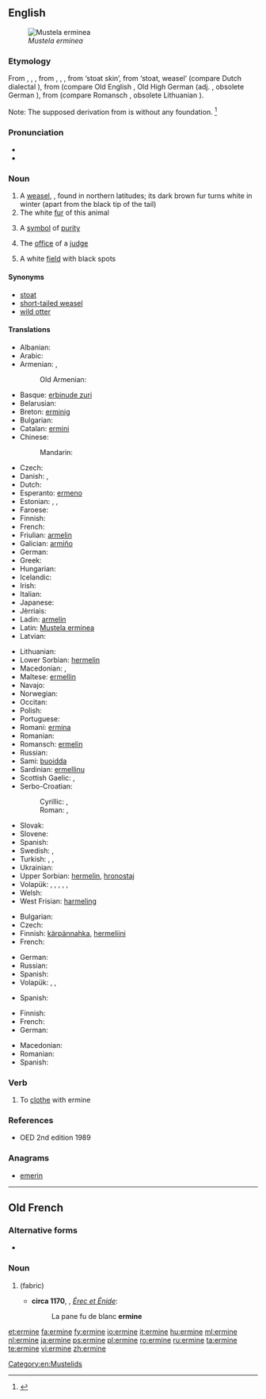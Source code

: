 ==English==
[[File:Veasel.jpg|thumb|right|''Mustela erminea'']]

===Etymology===
From {{etyl|enm|en}} {{term|ermine|lang=enm}}, {{term|ermin|lang=enm}}, {{term|ermyn|lang=enm}}, from {{etyl|fro|en}} {{term|ermin|lang=fro}}, {{term|ermine|lang=fro}}, {{term|hermine|lang=fro}}, from {{etyl|odt|-}} {{term/t|odt|*harmino}} ‘stoat skin’, from {{term/t|odt|*harmo}} ‘stoat, weasel’ (compare Dutch dialectal {{term|herm|lang=nl}}), from {{etyl|gem-pro|en}} {{term/t|gem-pro|*harmōn}} (compare Old English {{term|hearma|lang=ang}}, Old High German {{term|harmo|lang=goh}} (adj. {{term|harmin|lang=goh}}, obsolete German {{term|Harm|lang=de}}), from {{etyl|ine-pro|en}} {{term/t|ine-pro|*ḱormon}} (compare Romansch {{term|carmun|lang=rm}}, obsolete Lithuanian {{term/t|lt|šarmuõ}}).

Note: The supposed derivation from {{etyl|ML.|-}} {{term/t|la|mūs}} {{term|Armenius|lang=la||Armenian mouse}} is without any foundation. <ref>{{R:Century 1911}}</ref>

===Pronunciation===
* {{IPA|/ˈɜːmɪn/}}
* {{rhymes|ɜː(r)mɪn}}

===Noun===
{{wikipedia}}
{{en-noun}}

# A [[weasel]], {{taxlink|Mustela erminea|species}}, found in northern latitudes; its dark brown fur turns white in winter (apart from the black tip of the tail)
# The white [[fur]] of this animal
# {{context|poetic|lang=en}} A [[symbol]] of [[purity]]
# {{context|figuratively|lang=en}} The [[office]] of a [[judge]]
# {{context|heraldry|lang=en}} A white [[field]] with black spots

====Synonyms====
* [[stoat]] {{qualifier|British}}
* [[short-tailed weasel]]
* [[wild otter]]

====Translations====
{{trans-top|Mustela erminea}}
* Albanian: {{t|sq|ermelina}}
* Arabic: {{t|ar|قاقم|m|tr=qāqim|sc=Arab}}
* Armenian: {{t+|hy|կնգում|tr=kngum}}, {{t|hy|սպիտակ աքիս|tr=spitak ak’is}}
*: Old Armenian: {{t|xcl|ախազ|tr=axaz|sc=Armn}}
* Basque: [[erbinude zuri]]
* Belarusian: {{t|be|гарнастай|m|tr=harnastáj|sc=Cyrl}}
* Breton: [[erminig]]
* Bulgarian: {{t|bg|хермелин|m|tr=hermelin}}
* Catalan: [[ermini]]
* Chinese:
*: Mandarin: {{t+|cmn|白鼬|tr=báiyòu|sc=Hani}}
* Czech: {{t|cs|hranostaj|m}}
* Danish: {{t+|da|hermelin|c}}, {{t+|da|lækat|c}}
* Dutch: {{t+|nl|hermelijn|m}}
* Esperanto: [[ermeno]]
* Estonian: {{t|et|kärp}}, {{t|et|lahits}}, {{t|et|hermeliin}}
* Faroese: {{t|fo|roysikøttur}}
* Finnish: {{t+|fi|kärppä}}
* French: {{t+|fr|hermine|f}}
* Friulian: [[armelin]]
* Galician: [[armiño]]
* German: {{t+|de|Hermelin|n}}
* Greek: {{t+|el|ερμίνα|f|tr=ermína}}
* Hungarian: {{t+|hu|hermelin}}
* Icelandic: {{t+|is|hreysiköttur}}
* Irish: {{t|ga|easóg|f}}
* Italian: {{t|it|ermellino|m}}
* Japanese: {{t|ja|オコジョ|tr=okojo|sc=Jpan}}
* Jèrriais: {{t|roa-jer|b'lette|f}}
* Ladin: [[armelin]]
* Latin: [[Mustela erminea]] {{f}}
* Latvian: {{t|lv|sermulis|m}}
{{trans-mid}}
* Lithuanian: {{t|lt|šermuonėlis}}
* Lower Sorbian: [[hermelin]]
* Macedonian: {{t|mk|хермелин|m|tr=hermelín}}, {{t|mk|ермелин|m|tr=ermelín}}
* Maltese: [[ermellin]]
* Navajo: {{t|nv|dlǫ́ʼiiłgaii}}
* Norwegian: {{t+|no|røyskatt}}
* Occitan: {{t|oc|ermina|f}}
* Polish: {{t+|pl|gronostaj|m}}
* Portuguese: {{t+|pt|arminho|m}}
* Romani: [[ermina]] {{f}}
* Romanian: {{t|ro|hermelina|f}}
* Romansch: [[ermelin]]
* Russian: {{t+|ru|горностай|m|tr=gornostáj}}
* Sami: [[buoidda]]
* Sardinian: [[ermellinu]]
* Scottish Gaelic: {{t|gd|neas|f}}, {{t|gd|neas mhòr|f}}
* Serbo-Croatian:
*: Cyrillic: {{t|sh|хермелин|m}}, {{t|sh|зердав|m}}
*: Roman: {{t|sh|hermelin|m}}, {{t|sh|zerdav|m}}
* Slovak: {{t|sk|hranostaj|m}}
* Slovene: {{t+|sl|hermelin|m}}
* Spanish: {{t+|es|armiño|m}}
* Swedish: {{t+|sv|hermelin|c}}, {{t+|sv|lekatt|c}}
* Turkish: {{t+|tr|as}}, {{t+|tr|kakım}}, {{t+|tr|ermin}}
* Ukrainian: {{t|uk|горностай|m|tr=hornostáj}}
* Upper Sorbian: [[hermelin]], [[hronostaj]]
* Volapük: {{qualifier|♂♀}} {{t+|vo|härmin}}, {{qualifier|♂}} {{t|vo|hihärmin}}, {{qualifier|♀}} {{t|vo|jihärmin}}, {{qualifier|♂♀ offspring, young}} {{t|vo|härminül}}, {{qualifier|♂ offspring}} {{t|vo|hihärminül}}, {{qualifier|♀ offspring}} {{t|vo|jihärminül}}
* Welsh: {{t|cy|carlwm|m}}
* West Frisian: [[harmeling]]
{{trans-bottom}}

{{trans-top|the white fur of this animal}}
* Bulgarian: {{t|bg|хермелин|m|tr=hermelin}}
* Czech: {{t|cs|hranostaj|m}}
* Finnish: [[kärpännahka]], [[hermeliini]]
* French: {{t+|fr|hermine|f}}
{{trans-mid}}
* German: {{t+|de|Hermelin|m}}
* Russian: {{t+|ru|горностай|m|tr=gornostáj}}
* Spanish: {{t+|es|armiño}}
* Volapük: {{qualifier|untanned}} {{t|vo|härminaskin}}, {{t|vo|härminapläd}}, {{t|vo|visafot}}
{{trans-bottom}}

{{trans-top|a symbol of purity}}
{{trans-mid}}
* Spanish: {{t+|es|armiño}}
{{trans-bottom}}

{{trans-top|the office of a judge}}
{{trans-mid}}
{{trans-bottom}}

{{trans-top|(heraldry) a white field with black spots}}
* Finnish: {{t|fi|kärpännahka}}
* French: {{t+|fr|hermine|f}}
* German: {{t+|de|Hermelin|n}}
{{trans-mid}}
* Macedonian: {{t|mk|хермелин|m|tr=hermelín}}
* Romanian: {{t+|ro|herminat|m|n}}
* Spanish: {{t+|es|armiño}}
{{trans-bottom}}

===Verb===
{{en-verb|ermin|es}}

# To [[clothe]] with ermine

===References===
* OED 2nd edition 1989
<references/>

===Anagrams===
* [[emerin#English|emerin]]

[[Category:en:Mustelids]]

----

==Old French==

===Alternative forms===
* {{l/fro|ermin}}

===Noun===
{{fro-noun|f}}

# {{l|en|ermine}} (fabric)
#* '''circa 1170''', {{w|Chrétien de Troyes}}, ''[[s:fr:Érec et Énide|Érec et Énide]]'':
#*: La pane fu de blanc '''ermine'''

[[et:ermine]]
[[fa:ermine]]
[[fy:ermine]]
[[io:ermine]]
[[it:ermine]]
[[hu:ermine]]
[[ml:ermine]]
[[nl:ermine]]
[[ja:ermine]]
[[ps:ermine]]
[[pl:ermine]]
[[ro:ermine]]
[[ru:ermine]]
[[ta:ermine]]
[[te:ermine]]
[[vi:ermine]]
[[zh:ermine]]